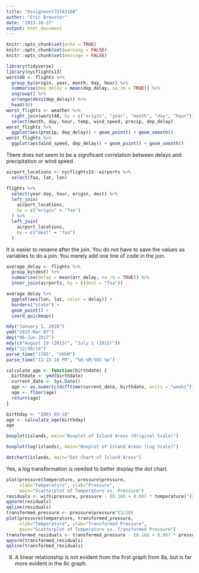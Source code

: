---
title: "Assignment7STA3100"
author: "Eric Brewster"
date: "2023-10-27"
output: html_document
---

```{r setup, include=FALSE}
knitr::opts_chunk$set(echo = TRUE)
knitr::opts_chunk$set(warning = FALSE)
knitr::opts_chunk$set(message = FALSE)
```


```{r Question 1}
library(tidyverse)
library(nycflights13)
worst48 <- flights %>% 
  group_by(origin, year, month, day, hour) %>%
  summarise(dep_delay = mean(dep_delay, na.rm = TRUE)) %>%
  ungroup() %>%
  arrange(desc(dep_delay)) %>%
  head(48)
worst_flights <- weather %>%
  right_join(worst48, by = c("origin", "year", "month", "day", "hour")) %>%
  select(month, day, hour, temp, wind_speed, precip, dep_delay)
worst_flights %>%
  ggplot(aes(precip, dep_delay)) + geom_point() + geom_smooth()
worst_flights %>%
  ggplot(aes(wind_speed, dep_delay)) + geom_point() + geom_smooth()
```
There does not seem to be a significant correlation between delays and precipitation or wind speed

```{r Question 2}
airport_locations <- nycflights13::airports %>%
  select(faa, lat, lon)

flights %>%
  select(year:day, hour, origin, dest) %>%
  left_join(
    airport_locations,
    by = c("origin" = "faa")
  ) %>%
  left_join(
    airport_locations,
    by = c("dest" = "faa")
  )
```

It is easier to rename after the join. You do not have to save the values as variables to do a join. You merely add one line of code in the join.

```{r Question 3}
average_delay <- flights %>%
  group_by(dest) %>%
  summarise(delay = mean(arr_delay, na.rm = TRUE)) %>%
  inner_join(airports, by = c(dest = "faa"))

average_delay %>%
  ggplot(aes(lon, lat, color = delay)) +
  borders("state") +
  geom_point() +
  coord_quickmap()
```


```{r Question 5}
mdy("January 1, 2010")
ymd("2015-Mar-07")
dmy("06-Jun-2017")
mdy(c("August 19 (2015)", "July 1 (2015)"))
mdy("12/30/14")
parse_time("1705", "%H%M")
parse_time("11:15:10 PM", "%H:%M:%OS %p")
```

```{r Question 6}
calculate_age <- function(birthdate) {
  birthdate <- ymd(birthdate)
  current_date <- Sys.Date()
  age <- as.numeric(difftime(current_date, birthdate, units = "weeks")) / 52.1775
  age <- floor(age)
  return(age)
}

birthday <- "2003-03-18"
age <- calculate_age(birthday)
age
```


```{r Question 7}
boxplot(islands, main="Boxplot of Island Areas (Original Scale)")

boxplot(log(islands), main="Boxplot of Island Areas (Log Scale)")

dotchart(islands, main="Dot Chart of Island Areas")

```
Yes, a log transformation is needed to better display the dot chart.

```{r Question 8}
plot(pressure$temperature, pressure$pressure, 
     xlab="Temperature", ylab="Pressure",
     main="Scatterplot of Temperature vs. Pressure")
residuals <- with(pressure, pressure - (0.168 + 0.007 * temperature)^(20/3))
qqnorm(residuals)
qqline(residuals)
transformed_pressure <- pressure$pressure^(3/20)
plot(pressure$temperature, transformed_pressure,
     xlab="Temperature", ylab="Transformed Pressure",
     main="Scatterplot of Temperature vs. Transformed Pressure")
transformed_residuals <- transformed_pressure - (0.168 + 0.007 * pressure$temperature)^(20/3)
qqnorm(transformed_residuals)
qqline(transformed_residuals)

```

8. A linear relationship is not evident from the first graph from 8a, but is far more evident in the 8c graph.
